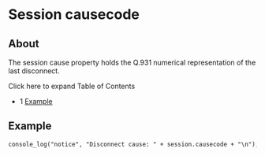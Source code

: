 
# Session causecode 

 

## About

The session cause property holds the Q.931 numerical representation of the last disconnect.

Click here to expand Table of Contents

* 1 [Example](#example)

## Example

```xml
console_log("notice", "Disconnect cause: " + session.causecode + "\n");
```


